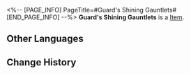 <%-- [PAGE_INFO]
PageTitle=#Guard's Shining Gauntlets#
[END_PAGE_INFO] --%>
{{Item Infobox
|id          = 61062
|image       = Item Guard's Shining Gauntlets.png
|type        = 
|invCategory = Relics
|rarity      = 5
|effect      = 
|description = Metal gauntlets that give off a silvery sparkle. A complex mechanical structure is hidden within its design.
|source1     = [[Cavern of Corrosion: Everwinter Hill]]
}}
'''Guard's Shining Gauntlets''' is a [[Item]].

==Other Languages==
{{Other Languages
|en   = Guard's Shining Gauntlets
|zhs  = 铁卫的银鳞手甲
|zht  = 鐵衛的銀鱗手甲
|ja   = 兵士の銀鱗ガントレット
|ko   = 철위대의 은비늘 손갑옷
|es   = Guanteletes brillantes del guardia
|fr   = Gantelets brillants de garde
|ru   = Сверкающие перчатки стража
|th   = Guard's Shining Gauntlets
|vi   = Giáp Tay Vảy Bạc Của Thiết Vệ
|de   = Strahlende Kampfhandschuhe der Wache
|id   = Guard's Shining Gauntlets
|pt   = Manoplas Brilhantes do Guarda
}}

==Change History==
{{Change History|1.0}}